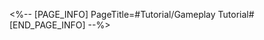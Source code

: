 <%-- [PAGE_INFO]
PageTitle=#Tutorial/Gameplay Tutorial#
[END_PAGE_INFO] --%>
{{Tutorial
|sort      = 982701
|title     = Gameplay Tutorial
|subtitle  = 
|type      = 
|about     = 
|image1    = Tutorial Gameplay Tutorial 1.png{{subst:void|<!--$UPLOAD:<<SpriteOutput/TutorialPic/TutorialPage_982701.png>-<Tutorial Gameplay Tutorial 1.png>-<Tutorial Files>>-->}}
|text1     = When an ally character uses {{Color|h|nobold=1|Ultimate}}, gains {{Color|h|nobold=1|"Resonance"}} that boosts {{Color|h|nobold=1|summons'}} DMG dealt.
|image2    = Tutorial Gameplay Tutorial 2.png{{subst:void|<!--$UPLOAD:<<SpriteOutput/TutorialPic/TutorialPage_982702.png>-<Tutorial Gameplay Tutorial 2.png>-<Tutorial Files>>-->}}
|text2     = {{Color|h|nobold=1|After any summon attacked}}, consume {{Color|h|nobold=1|"Resonance"}} and immediately take action.
}}